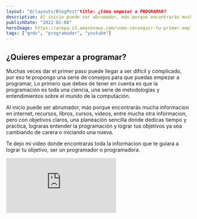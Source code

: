 ```yaml
---
layout: "@/layouts/BlogPost"title: ¿Cómo empezar a PROGRAMAR?
description: Al inicio puede ser abrumador, más porque encontrarás mucha informacion en internet, recursos, libros, cursos, videos, entre mucha otra informacion, pero con objetivos claros, una planeación sencilla donde dedicas tiempo y práctica, lograras entender la programación
publishDate: "2022-02-08"
heroImage: https://arepa.s3.amazonaws.com/como-conseguir-tu-primer-empleo-como-programador.jpg
tags: ["gndx", "programador", "youtube"]
---
```


## ¿Quieres empezar a programar?

Muchas veces dar el primer paso puede llegar a ser difícil y complicado, por eso te propongo una serie de consejos para que puedas empezar a programar, Lo primero que debes de tener en cuenta es que la programación es toda una ciencia, una serie de metodologías y entendimientos sobre el mundo de la computación.

Al inicio puede ser abrumador, más porque encontrarás mucha informacion en internet, recursos, libros, cursos, videos, entre mucha otra informacion, pero con objetivos claros, una planeación sencilla donde dedicas tiempo y práctica, lograras entender la programación y lograr tus objetivos ya sea cambiando de carera o iniciando una nueva.

Te dejo mi video donde encontraras toda la informacion que te guiara a lograr tu objetivo, ser un programador o programadora.

<div className="video-wrapper">
	<iframe
		src="https://www.youtube.com/embed/1YNaa-ySD-4"
		title="YouTube video player"
		frameborder="0"
		allow="accelerometer; autoplay; clipboard-write; encrypted-media; gyroscope; picture-in-picture"
		allowfullscreen
	></iframe>
</div>

